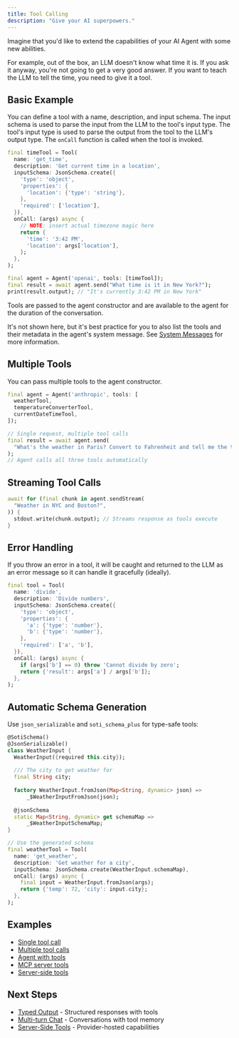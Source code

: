 ```yaml
---
title: Tool Calling
description: "Give your AI superpowers."
---
```


Imagine that you'd like to extend the capabilities of your AI Agent with some
new abilities.

For example, out of the box, an LLM doesn't know what time it is. If you ask it
anyway, you're not going to get a very good answer. If you want to teach the LLM
to tell the time, you need to give it a tool.

## Basic Example

You can define a tool with a name, description, and input schema. The input
schema is used to parse the input from the LLM to the tool's input type. The
tool's input type is used to parse the output from the tool to the LLM's output
type. The `onCall` function is called when the tool is invoked.

```dart
final timeTool = Tool(
  name: 'get_time',
  description: 'Get current time in a location',
  inputSchema: JsonSchema.create({
    'type': 'object',
    'properties': {
      'location': {'type': 'string'},
    },
    'required': ['location'],
  }),
  onCall: (args) async {
    // NOTE: insert actual timezone magic here
    return {
      'time': '3:42 PM',
      'location': args['location'],
    };
  },
);

final agent = Agent('openai', tools: [timeTool]);
final result = await agent.send("What time is it in New York?");
print(result.output); // "It's currently 3:42 PM in New York"
```

Tools are passed to the agent constructor and are available to the agent for the
duration of the conversation.

It's not shown here, but it's best practice for you to also list the tools and
their metadata in the agent's system message. See [System
Messages](/system-messages) for more information.

## Multiple Tools

You can pass multiple tools to the agent constructor.

```dart
final agent = Agent('anthropic', tools: [
  weatherTool,
  temperatureConverterTool,
  currentDateTimeTool,
]);

// Single request, multiple tool calls
final result = await agent.send(
  "What's the weather in Paris? Convert to Fahrenheit and tell me the time."
);
// Agent calls all three tools automatically
```

## Streaming Tool Calls

```dart
await for (final chunk in agent.sendStream(
  "Weather in NYC and Boston?",
)) {
  stdout.write(chunk.output); // Streams response as tools execute
}
```

## Error Handling

If you throw an error in a tool, it will be caught and returned to the LLM as an
error message so it can handle it gracefully (ideally).

```dart
final tool = Tool(
  name: 'divide',
  description: 'Divide numbers',
  inputSchema: JsonSchema.create({
    'type': 'object',
    'properties': {
      'a': {'type': 'number'},
      'b': {'type': 'number'},
    },
    'required': ['a', 'b'],
  }),
  onCall: (args) async {
    if (args['b'] == 0) throw 'Cannot divide by zero';
    return {'result': args['a'] / args['b']};
  },
);
```

## Automatic Schema Generation

Use `json_serializable` and `soti_schema_plus` for type-safe tools:

```dart
@SotiSchema()
@JsonSerializable()
class WeatherInput {
  WeatherInput({required this.city});
  
  /// The city to get weather for
  final String city;
  
  factory WeatherInput.fromJson(Map<String, dynamic> json) =>
      _$WeatherInputFromJson(json);
  
  @jsonSchema
  static Map<String, dynamic> get schemaMap => 
      _$WeatherInputSchemaMap;
}

// Use the generated schema
final weatherTool = Tool(
  name: 'get_weather',
  description: 'Get weather for a city',
  inputSchema: JsonSchema.create(WeatherInput.schemaMap),
  onCall: (args) async {
    final input = WeatherInput.fromJson(args);
    return {'temp': 72, 'city': input.city};
  },
);
```

## Examples

- [Single tool
  call](https://github.com/csells/dartantic_ai/blob/main/packages/dartantic_ai/example/bin/single_tool_call.dart)
- [Multiple tool
  calls](https://github.com/csells/dartantic_ai/blob/main/packages/dartantic_ai/example/bin/multi_tool_call.dart)
- [Agent with
  tools](https://github.com/csells/dartantic_ai/blob/main/packages/dartantic_ai/example/bin/agent.dart)
- [MCP server
  tools](https://github.com/csells/dartantic_ai/blob/main/packages/dartantic_ai/example/bin/mcp_servers.dart)
- [Server-side tools](https://github.com/csells/dartantic_ai/tree/main/packages/dartantic_ai/example/bin/server_side_tools)

## Next Steps

- [Typed Output](/typed-output) - Structured responses with tools
- [Multi-turn Chat](/multi-turn-chat) - Conversations with tool memory
- [Server-Side Tools](/server-side-tools) - Provider-hosted capabilities
